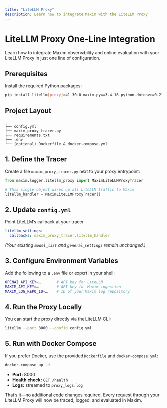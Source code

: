 ```yaml
---
title: "LiteLLM Proxy"
description: Learn how to integrate Maxim with the LiteLLM Proxy
---
```


# LiteLLM Proxy One-Line Integration

Learn how to integrate Maxim observability and online evaluation with your LiteLLM Proxy in just one line of configuration.

## Prerequisites

Install the required Python packages:

```bash
pip install litellm[proxy]>=1.30.0 maxim-py==3.4.16 python-dotenv>=0.21.1
```

## Project Layout

```text
.
├── config.yml
├── maxim_proxy_tracer.py
├── requirements.txt
├── .env
└── (optional) Dockerfile & docker-compose.yml
```

## 1. Define the Tracer

Create a file `maxim_proxy_tracer.py` next to your proxy entrypoint:

```python maxim_proxy_tracer.py
from maxim.logger.litellm_proxy import MaximLiteLLMProxyTracer

# This single object wires up all LiteLLM traffic to Maxim
litellm_handler = MaximLiteLLMProxyTracer()
```

## 2. Update `config.yml`

Point LiteLLM’s callback at your tracer:

```yaml config.yml
litellm_settings:
  callbacks: maxim_proxy_tracer.litellm_handler
```

_(Your existing `model_list` and `general_settings` remain unchanged.)_

## 3. Configure Environment Variables

Add the following to a `.env` file or export in your shell:

```bash
OPENAI_API_KEY=…       # API key for LiteLLM
MAXIM_API_KEY=…        # API key for Maxim ingestion
MAXIM_LOG_REPO_ID=…    # ID of your Maxim log repository
```

## 4. Run the Proxy Locally

You can start the proxy directly via the LiteLLM CLI:

```bash
litellm --port 8000 --config config.yml
```

## 5. Run with Docker Compose

If you prefer Docker, use the provided `Dockerfile` and `docker-compose.yml`:

```bash
docker-compose up -d
```

- **Port:** 8000  
- **Health check:** `GET /health`  
- **Logs:** streamed to `proxy_logs.log`


That’s it—no additional code changes required. Every request through your LiteLLM Proxy will now be traced, logged, and evaluated in Maxim.  